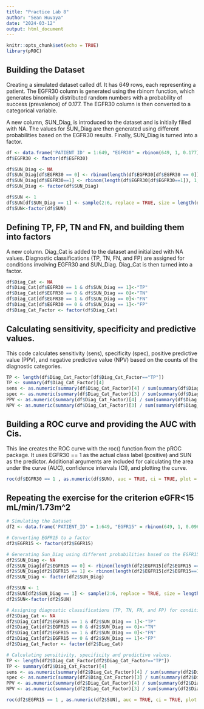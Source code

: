 ```yaml
---
title: "Practice Lab 8"
author: "Sean Huvaya"
date: "2024-03-12"
output: html_document
---
```


```r
knitr::opts_chunk$set(echo = TRUE)
library(pROC)
```

## Building the Dataset
Creating a simulated dataset called df. It has 649 rows, each representing a patient. The EGFR30 column is generated using the rbinom function, which generates binomially distributed random numbers with a probability of success (prevalence) of 0.177. The EGFR30 column is then converted to a categorical variable. 

A new column, SUN_Diag, is introduced to the dataset and is initially filled with NA. The values for SUN_Diag are then generated using different probabilities based on the EGFR30 results. Finally, SUN_Diag is turned into a factor.

```r
df <- data.frame('PATIENT_ID' = 1:649, "EGFR30" = rbinom(649, 1, 0.177)) 
df$EGFR30 <- factor(df$EGFR30)

df$SUN_Diag <- NA
df$SUN_Diag[df$EGFR30 == 0] <- rbinom(length(df$EGFR30[df$EGFR30 == 0]), 1, (1 - 0.846))
df$SUN_Diag[df$EGFR30==1] <- rbinom(length(df$EGFR30[df$EGFR30==1]), 1, 0.661)
df$SUN_Diag <- factor(df$SUN_Diag)

df$SUN <- 1
df$SUN[df$SUN_Diag == 1] <- sample(2:6, replace = TRUE, size = length(df$SUN[df$SUN_Diag == 1]))
df$SUN<-factor(df$SUN)
```

## Defining TP, FP, TN and FN, and building them into factors 
A new column. Diag_Cat is added to the dataset and initialized with NA values. Diagnostic classifications (TP, TN, FN, and FP) are assigned for conditions involving EGFR30 and SUN_Diag. Diag_Cat is then turned into a factor.
```r
df$Diag_Cat <- NA
df$Diag_Cat[df$EGFR30 == 1 & df$SUN_Diag == 1]<-"TP"
df$Diag_Cat[df$EGFR30 == 0 & df$SUN_Diag == 0]<-"TN"
df$Diag_Cat[df$EGFR30 == 1 & df$SUN_Diag == 0]<-"FN"
df$Diag_Cat[df$EGFR30 == 0 & df$SUN_Diag == 1]<-"FP"
df$Diag_Cat_Factor <- factor(df$Diag_Cat)
```
## Calculating sensitivity, specificity and predictive values. 
This code calculates sensitivity (sens), specificity (spec), positive predictive value (PPV), and negative predictive value (NPV) based on the counts of the diagnostic categories.
```r
TP <- length(df$Diag_Cat_Factor[df$Diag_Cat_Factor=="TP"])
TP <- summary(df$Diag_Cat_Factor)[4]
sens <- as.numeric(summary(df$Diag_Cat_Factor)[4] / sum(summary(df$Diag_Cat_Factor)[c(1,4)]))
spec <- as.numeric(summary(df$Diag_Cat_Factor)[3] / sum(summary(df$Diag_Cat_Factor)[c(3,2)]))
PPV <- as.numeric(summary(df$Diag_Cat_Factor)[4] / sum(summary(df$Diag_Cat_Factor)[c(2,4)]))
NPV <- as.numeric(summary(df$Diag_Cat_Factor)[3] / sum(summary(df$Diag_Cat_Factor)[c(3,1)]))
```
## Building a ROC curve and providing the AUC with Cis. 
This line creates the ROC curve with the roc() function from the pROC package. It uses EGFR30 == 1 as the actual class label (positive) and SUN as the predictor. Additional arguments are included for calculating the area under the curve (AUC), confidence intervals (CI), and plotting the curve.
```r
roc(df$EGFR30 == 1 , as.numeric(df$SUN), auc = TRUE, ci = TRUE, plot = TRUE)
```

## Repeating the exercise for the criterion eGFR<15 mL/min/1.73m^2
```r
# Simulating the Dataset
df2 <- data.frame('PATIENT_ID' = 1:649, "EGFR15" = rbinom(649, 1, 0.096)) 

# Converting EGFR15 to a factor
df2$EGFR15 <- factor(df2$EGFR15)

# Generating Sun_Diag using different probabilities based on the EGFR15 results
df2$SUN_Diag <- NA
df2$SUN_Diag[df2$EGFR15 == 0] <- rbinom(length(df2$EGFR15[df2$EGFR15 == 0]), 1, (1 - 0.818))
df2$SUN_Diag[df2$EGFR15 == 1] <- rbinom(length(df2$EGFR15[df2$EGFR15==1]), 1, 0.823)
df2$SUN_Diag <- factor(df2$SUN_Diag)

df2$SUN <- 1
df2$SUN[df2$SUN_Diag == 1] <- sample(2:6, replace = TRUE, size = length(df2$SUN[df2$SUN_Diag == 1]))
df2$SUN<-factor(df2$SUN)

# Assigning diagnostic classifications (TP, TN, FN, and FP) for conditions involving EGFR15 and SUN_Diag
df2$Diag_Cat <- NA
df2$Diag_Cat[df2$EGFR15 == 1 & df2$SUN_Diag == 1]<-"TP"
df2$Diag_Cat[df2$EGFR15 == 0 & df2$SUN_Diag == 0]<-"TN"
df2$Diag_Cat[df2$EGFR15 == 1 & df2$SUN_Diag == 0]<-"FN"
df2$Diag_Cat[df2$EGFR15 == 0 & df2$SUN_Diag == 1]<-"FP"
df2$Diag_Cat_Factor <- factor(df2$Diag_Cat)

# Calculating sensitivity, specificity and predictive values. 
TP <- length(df2$Diag_Cat_Factor[df2$Diag_Cat_Factor=="TP"])
TP <- summary(df2$Diag_Cat_Factor)[4]
sens <- as.numeric(summary(df2$Diag_Cat_Factor)[4] / sum(summary(df2$Diag_Cat_Factor)[c(1,4)]))
spec <- as.numeric(summary(df2$Diag_Cat_Factor)[3] / sum(summary(df2$Diag_Cat_Factor)[c(3,2)]))
PPV <- as.numeric(summary(df2$Diag_Cat_Factor)[4] / sum(summary(df2$Diag_Cat_Factor)[c(2,4)]))
NPV <- as.numeric(summary(df2$Diag_Cat_Factor)[3] / sum(summary(df2$Diag_Cat_Factor)[c(3,1)]))

roc(df2$EGFR15 == 1 , as.numeric(df2$SUN), auc = TRUE, ci = TRUE, plot = TRUE)
```

